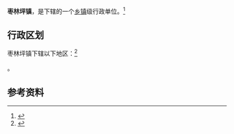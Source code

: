 {{中国乡级行政区|61/08/26/104/000}}

'''枣林坪镇'''，是{{PRC admin/fullname|61/08/26/104/000|3}}下辖的一个[[乡镇|乡镇]]级行政单位。<ref>{{PRC admin/ref sgc|{{PRC admin/parent|61/08/26/104/000}}}}</ref>

== 行政区划 ==

枣林坪镇下辖以下地区：<ref>{{PRC admin/ref sgc|61/08/26/104/000}}</ref>

{{PRC admin/children|61/08/26/104/000}}。

== 参考资料 ==

{{reflist}}

{{PRC admin/navcat|61/08/26/104/000}}
{{陕西行政区划小作品}}